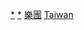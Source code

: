 {{Portal|音樂|台灣}}
{{Wikipedia category|hidden=yes|container=yes}}

[[Category:台灣樂團|*]]
[[Category:以台灣音樂家命名的分類|*]]
[[Category:以台灣組織命名的分類|樂團]]
[[Category:以各國樂團命名的分類|Taiwan]]